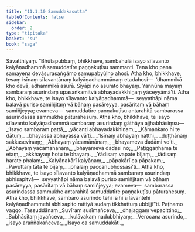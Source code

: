 ```yaml
---
title: "11.1.10 Samuddakasutta"
tableOfContents: false
sidebar:
  order: 2
type: "tipitaka"
basket: "su"
book: "saga"
---
```



<DynamicBreadcrumb />

<Division number="256" book="saga">

<Paragraph number="1603" book="saga">
Sāvatthiyaṃ. “Bhūtapubbaṃ, bhikkhave, sambahulā isayo sīlavanto kalyāṇadhammā samuddatīre paṇṇakuṭīsu sammanti. Tena kho pana samayena devāsurasaṅgāmo samupabyūḷho ahosi. Atha kho, bhikkhave, tesaṃ isīnaṃ sīlavantānaṃ kalyāṇadhammānaṃ etadahosi—  ‘dhammikā kho devā, adhammikā asurā. Siyāpi no asurato bhayaṃ. Yannūna mayaṃ sambaraṃ asurindaṃ upasaṅkamitvā abhayadakkhiṇaṃ yāceyyāmā’ti. Atha kho, bhikkhave, te isayo sīlavanto kalyāṇadhammā—  seyyathāpi nāma balavā puriso samiñjitaṃ vā bāhaṃ pasāreyya, pasāritaṃ vā bāhaṃ samiñjeyya; evameva—  samuddatīre paṇṇakuṭīsu antarahitā sambarassa asurindassa sammukhe pāturahesuṃ. Atha kho, bhikkhave, te isayo sīlavanto kalyāṇadhammā sambaraṃ asurindaṃ gāthāya ajjhabhāsiṃsu—
</Paragraph>

<Paragraph number="1604" type="verses" book="saga">
_‘Isayo sambaraṃ pattā,_  
_yācanti abhayadakkhiṇaṃ;_  
_Kāmaṅkaro hi te dātuṃ,_  
_bhayassa abhayassa vā’ti._  

</Paragraph>

<Paragraph number="1605" type="verses" book="saga">
_‘Isīnaṃ abhayaṃ natthi,_  
_duṭṭhānaṃ sakkasevinaṃ;_  
_Abhayaṃ yācamānānaṃ,_  
_bhayameva dadāmi vo’ti._  

</Paragraph>

<Paragraph number="1606" type="verses" book="saga">
_‘Abhayaṃ yācamānānaṃ,_  
_bhayameva dadāsi no;_  
_Paṭiggaṇhāma te etaṃ,_  
_akkhayaṃ hotu te bhayaṃ._  

</Paragraph>

<Paragraph number="1607" type="verses" book="saga">
_Yādisaṃ vapate bījaṃ,_  
_tādisaṃ harate phalaṃ;_  
_Kalyāṇakārī kalyāṇaṃ,_  
_pāpakārī ca pāpakaṃ;_  
_Pavuttaṃ tāta te bījaṃ,_  
_phalaṃ paccanubhossasī’ti._  

</Paragraph>

<Paragraph number="1608" book="saga">
Atha kho, bhikkhave, te isayo sīlavanto kalyāṇadhammā sambaraṃ asurindaṃ abhisapitvā—  seyyathāpi nāma balavā puriso samiñjitaṃ vā bāhaṃ pasāreyya, pasāritaṃ vā bāhaṃ samiñjeyya; evameva—  sambarassa asurindassa sammukhe antarahitā samuddatīre paṇṇakuṭīsu pāturahesuṃ. Atha kho, bhikkhave, sambaro asurindo tehi isīhi sīlavantehi kalyāṇadhammehi abhisapito rattiyā sudaṃ tikkhattuṃ ubbijjī”ti.

</Paragraph>
</Division>

<Paragraph number="1609" type="center" book="saga">
Paṭhamo vaggo.



</Paragraph>

<Paragraph number="1610" type="center" book="saga">
Tassuddānaṃ


</Paragraph>

<Paragraph number="1611" type="verses" book="saga">
_Suvīraṃ susīmañceva,_  
_dhajaggaṃ vepacittino;_  
_Subhāsitaṃ jayañceva,_  
_kulāvakaṃ nadubbhiyaṃ;_  
_Verocana asurindo,_  
_isayo araññakañceva;_  
_Isayo ca samuddakāti._
</Paragraph>